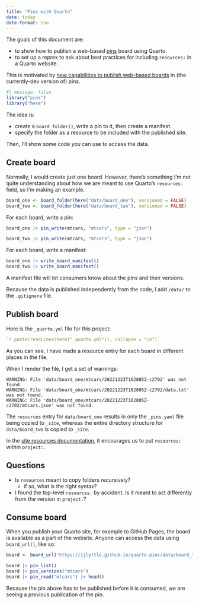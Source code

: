 ```yaml
---
title: "Pins with Quarto"
date: today
date-format: iso
---
```


The goals of this document are:

- to show how to publish a web-based [pins](https://pins.rstudio.com/) board using Quarto.
- to set up a reprex to ask about best practices for including `resources:` in a Quarto website.

This is motivated by [new capabilities to publish web-based boards](https://github.com/rstudio/pins-r/pull/681) in (the currently-dev version of) pins.

```r
#| message: false
library("pins")
library("here")
```

The idea is:

- create a `board_folder()`, write a pin to it, then create a manifest.
- specify the folder as a resource to be included with the published site.

Then, I'll show some code *you* can use to access the data.

## Create board

Normally, I would create just one board. 
However, there's something I'm not quite understanding about how we are meant to use Quarto's `resources:` field, so I'm making an example.

```r
board_one <- board_folder(here("data/board_one"), versioned = FALSE)
board_two <- board_folder(here("data/board_two"), versioned = FALSE)
```

For each board, write a pin:

```r
board_one |> pin_write(mtcars, "mtcars", type = "json")
```

```r
board_two |> pin_write(mtcars, "mtcars", type = "json")
```

For each board, write a manifest:

```r
board_one |> write_board_manifest()
board_two |> write_board_manifest()
```

A manifest file will let consumers know about the pins and their versions.

Because the data is published independently from the code, I add `/data/` to the `.gitignore` file.

## Publish board

Here is the `_quarto.yml` file for this project:

```yaml
`r paste(readLines(here("_quarto.yml")), collapse = "\n")`
```

As you can see, I have made a resource entry for each board in different places in the file.

When I render the file, I get a set of warnings:

```
WARNING: File 'data/board_one/mtcars/20221223T162805Z-c2702' was not found.
WARNING: File 'data/board_one/mtcars/20221223T162805Z-c2702/data.txt' was not found.
WARNING: File 'data/board_one/mtcars/20221223T162805Z-c2702/mtcars.json' was not found.
```

The `resources` entry for `data/board_one` results in only the `_pins.yaml` file being copied to `_site`, whereas the entire directory structure for `data/board_two` is copied to `_site`.

In the [site resources documentation](https://quarto.org/docs/websites/website-tools.html#site-resources), it encourages us to put `resources:` within `project:`.

::: {.callout-note}
## Questions

- Is `resources` meant to copy folders recursively?
  - if so, what is the right syntax?
  
- I found the top-level `resources:` by accident.
  Is it meant to act differently from the version in `project:`?
:::

## Consume board

When you publish your Quarto site, for example to GitHub Pages, the board is available as a part of the website.
Anyone can access the data using `board_url()`, like so:

```r
board <- board_url("https://ijlyttle.github.io/quarto-pins/data/board_two/")

board |> pin_list()
board |> pin_versions("mtcars")
board |> pin_read("mtcars") |> head()
```

Because the pin above has to be published before it is consumed, we are seeing a previous publication of the pin.
